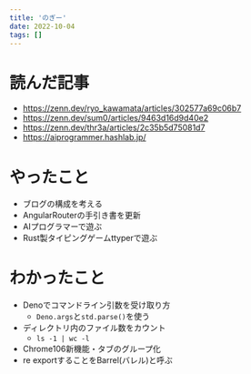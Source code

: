```yaml
---
title: 'のぎー'
date: 2022-10-04
tags: []
---
```


# 読んだ記事

- https://zenn.dev/ryo_kawamata/articles/302577a69c06b7
- https://zenn.dev/sum0/articles/9463d16d9d40e2
- https://zenn.dev/thr3a/articles/2c35b5d75081d7
- https://aiprogrammer.hashlab.jp/

# やったこと

- ブログの構成を考える
- AngularRouterの手引き書を更新
- AIプログラマーで遊ぶ
- Rust製タイピングゲームttyperで遊ぶ

# わかったこと

- Denoでコマンドライン引数を受け取り方
  - `Deno.args`と`std.parse()`を使う
- ディレクトリ内のファイル数をカウント
  - `ls -1 | wc -l`
- Chrome106新機能・タブのグループ化
- re exportすることをBarrel(バレル)と呼ぶ
